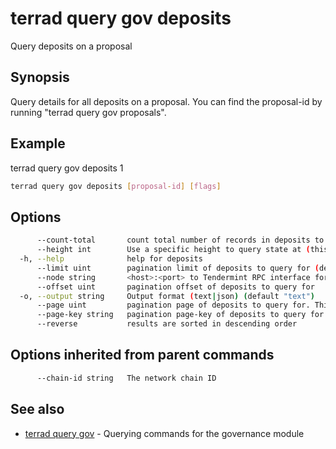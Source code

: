 # terrad query gov deposits

Query deposits on a proposal

## Synopsis

Query details for all deposits on a proposal.
You can find the proposal-id by running "terrad query gov proposals".

## Example
terrad query gov deposits 1

```sh Terrad
terrad query gov deposits [proposal-id] [flags]
```

## Options

```sh Terrad
      --count-total       count total number of records in deposits to query for
      --height int        Use a specific height to query state at (this can error if the node is pruning state)
  -h, --help              help for deposits
      --limit uint        pagination limit of deposits to query for (default 100)
      --node string       <host>:<port> to Tendermint RPC interface for this chain (default "tcp://localhost:26657")
      --offset uint       pagination offset of deposits to query for
  -o, --output string     Output format (text|json) (default "text")
      --page uint         pagination page of deposits to query for. This sets offset to a multiple of limit (default 1)
      --page-key string   pagination page-key of deposits to query for
      --reverse           results are sorted in descending order
```

## Options inherited from parent commands

```sh Terrad
      --chain-id string   The network chain ID
```

## See also

* [terrad query gov](terrad_query_gov.mdx)	 - Querying commands for the governance module


